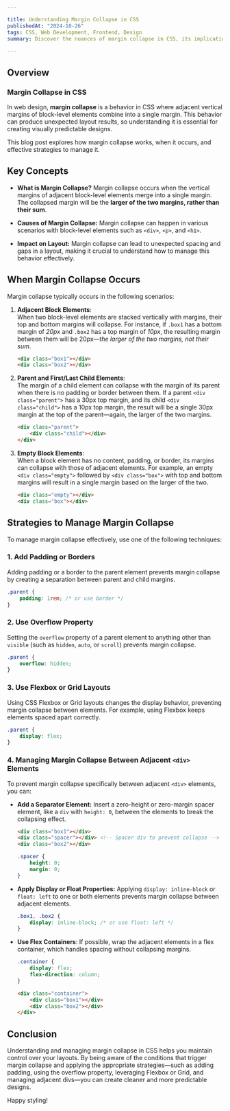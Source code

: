 ```yaml
---

title: Understanding Margin Collapse in CSS  
publishedAt: "2024-10-26"  
tags: CSS, Web Development, Frontend, Design  
summary: Discover the nuances of margin collapse in CSS, its implications in layout design, and practical strategies to manage it effectively.  

---
```


## Overview

### Margin Collapse in CSS

In web design, **margin collapse** is a behavior in CSS where adjacent vertical margins of block-level elements combine into a single margin. This behavior can produce unexpected layout results, so understanding it is essential for creating visually predictable designs.

This blog post explores how margin collapse works, when it occurs, and effective strategies to manage it.

## Key Concepts

- **What is Margin Collapse?** Margin collapse occurs when the vertical margins of adjacent block-level elements merge into a single margin. The collapsed margin will be the **larger of the two margins, rather than their sum**.
  
- **Causes of Margin Collapse:** Margin collapse can happen in various scenarios with block-level elements such as `<div>`, `<p>`, and `<h1>`.

- **Impact on Layout:** Margin collapse can lead to unexpected spacing and gaps in a layout, making it crucial to understand how to manage this behavior effectively.

## When Margin Collapse Occurs

Margin collapse typically occurs in the following scenarios:

1. **Adjacent Block Elements**:  
  When two block-level elements are stacked vertically with margins, their top and bottom margins will collapse. For instance, if `.box1` has a bottom margin of *20px* and `.box2` has a top margin of *10px*, the resulting margin between them will be 20px—*the larger of the two margins, not their sum*.

   ```html
   <div class="box1"></div>
   <div class="box2"></div>
   ```

2. **Parent and First/Last Child Elements**:  
   The margin of a child element can collapse with the margin of its parent when there is no padding or border between them. If a parent `<div class="parent">` has a 30px top margin, and its child `<div class="child">` has a 10px top margin, the result will be a single 30px margin at the top of the parent—again, the larger of the two margins.

   ```html
   <div class="parent">
       <div class="child"></div>
   </div>
   ```

3. **Empty Block Elements**:  
   When a block element has no content, padding, or border, its margins can collapse with those of adjacent elements. For example, an empty `<div class="empty">` followed by `<div class="box">` with top and bottom margins will result in a single margin based on the larger of the two.

   ```html
   <div class="empty"></div>
   <div class="box"></div>
   ```

## Strategies to Manage Margin Collapse

To manage margin collapse effectively, use one of the following techniques:

### 1. **Add Padding or Borders**

Adding padding or a border to the parent element prevents margin collapse by creating a separation between parent and child margins.

```css
.parent {
    padding: 1rem; /* or use border */
}
```

### 2. **Use Overflow Property**

Setting the `overflow` property of a parent element to anything other than `visible` (such as `hidden`, `auto`, or `scroll`) prevents margin collapse.

```css
.parent {
    overflow: hidden;
}
```

### 3. **Use Flexbox or Grid Layouts**

Using CSS Flexbox or Grid layouts changes the display behavior, preventing margin collapse between elements. For example, using Flexbox keeps elements spaced apart correctly.

```css
.parent {
    display: flex;
}
```

### 4. **Managing Margin Collapse Between Adjacent `<div>` Elements**

To prevent margin collapse specifically between adjacent `<div>` elements, you can:

- **Add a Separator Element:** Insert a zero-height or zero-margin spacer element, like a `div` with `height: 0`, between the elements to break the collapsing effect.

   ```html
   <div class="box1"></div>
   <div class="spacer"></div> <!-- Spacer div to prevent collapse -->
   <div class="box2"></div>
   ```

   ```css
   .spacer {
       height: 0;
       margin: 0;
   }
   ```

- **Apply Display or Float Properties:** Applying `display: inline-block` or `float: left` to one or both elements prevents margin collapse between adjacent elements.

   ```css
   .box1, .box2 {
       display: inline-block; /* or use float: left */
   }
   ```

- **Use Flex Containers**: If possible, wrap the adjacent elements in a flex container, which handles spacing without collapsing margins.

   ```css
   .container {
       display: flex;
       flex-direction: column;
   }
   ```

   ```html
   <div class="container">
       <div class="box1"></div>
       <div class="box2"></div>
   </div>
   ```

## Conclusion

Understanding and managing margin collapse in CSS helps you maintain control over your layouts. By being aware of the conditions that trigger margin collapse and applying the appropriate strategies—such as adding padding, using the overflow property, leveraging Flexbox or Grid, and managing adjacent divs—you can create cleaner and more predictable designs. 

Happy styling!